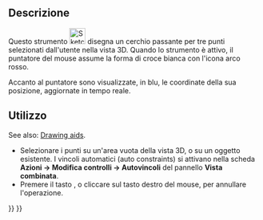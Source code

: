 <languages/>

<div class="mw-translate-fuzzy">
{{Docnav/it|[[Sketcher_CreateCircle/it|Cerchio da centro]]|[[Sketcher_CompCreateConic/it|Coniche]]|[[Sketcher_Workbench/it|Sketcher]]|IconL=Sketcher_Circle.svg|IconC=Workbench_Sketcher.svg|IconR=Sketcher_Conics.png}}
</div>

<div class="mw-translate-fuzzy">
{{GuiCommand/it
|Name=Sketcher Create3PointCircle
|Name/it=Crea cerchio da 3 punti
|Workbenches=[[Sketcher Workbench/it|Sketcher]]
|MenuLocation=Sketch → Geometrie → Cerchio da tre punti
|Shortcut=
|SeeAlso=
}}
</div>

<span id="Description"></span>
==Descrizione==

<div class="mw-translate-fuzzy">
Questo strumento [[Image:Sketcher CreateCircle3Point.png|32px]] disegna un cerchio passante per tre punti selezionati dall'utente nella vista 3D. Quando lo strumento è attivo, il puntatore del mouse assume la forma di croce bianca con l'icona arco rosso.

Accanto al puntatore sono visualizzate, in blu, le coordinate della sua posizione, aggiornate in tempo reale.
</div>

<span id="Usage"></span>
==Utilizzo==

See also: [[Sketcher_Workbench#Drawing_aids|Drawing aids]].

<div class="mw-translate-fuzzy">
* Selezionare i punti su un'area vuota della vista 3D, o su un oggetto esistente. I vincoli automatici (auto constraints) si attivano nella scheda '''Azioni → Modifica controlli → Autovincoli''' del pannello '''Vista combinata'''.
* Premere il tasto {{KEY|Esc}}, o cliccare sul tasto destro del mouse, per annullare l'operazione.
</div>


<div class="mw-translate-fuzzy">
{{Docnav/it
|[[Sketcher_CreateCircle/it|Cerchio da centro]]
|[[Sketcher_CompCreateConic/it|Coniche]]
|[[Sketcher_Workbench/it|Sketcher]]
|IconL=Sketcher_Circle.svg
|IconC=Workbench_Sketcher.svg
|IconR=Sketcher_Conics.png
}}
</div>

{{Sketcher Tools navi{{#translation:}}}}
{{Userdocnavi{{#translation:}}}}